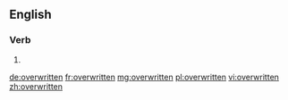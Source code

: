 ==English==

===Verb===
{{head|en}}

# {{past participle of|overwrite|lang=en}}

[[de:overwritten]]
[[fr:overwritten]]
[[mg:overwritten]]
[[pl:overwritten]]
[[vi:overwritten]]
[[zh:overwritten]]